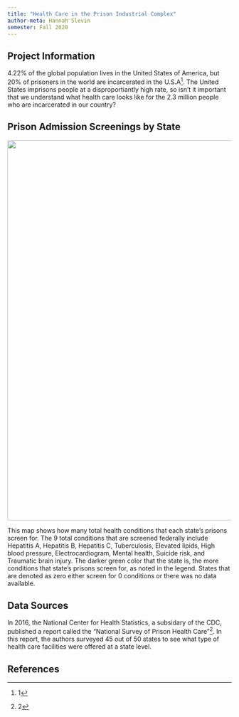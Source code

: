 ```yaml
---
title: "Health Care in the Prison Industrial Complex"
author-meta: Hannah Slevin
semester: Fall 2020
---
```


## Project Information
4.22% of the global population lives in the United States of America, but 20% of prisoners in the world are incarcerated in the U.S.A^[1].  The United States imprisons people at a disproportiantly high rate, so isn't it important that we understand what health care looks like for the 2.3 million people who are incarcerated in our country?  

## Prison Admission Screenings by State
![](https://drdavis.space/teaching/ds/sdd/media/2020/11/total_screenings.png){width=1115 height=855}

This map shows how many total health conditions that each state's prisons screen for.  The 9 total conditions that are screened federally include Hepatitis A, Hepatitis B, Hepatitis C, Tuberculosis, Elevated lipids, High blood pressure, Electrocardiogram, Mental health, Suicide risk, and Traumatic brain injury.  The darker green color that the state is, the more conditions that state's prisons screen for, as noted in the legend.  States that are denoted as zero either screen for 0 conditions or there was no data available.  


## Data Sources
In 2016, the National Center for Health Statistics, a subsidary of the CDC, published a report called the "National Survey of Prison Health Care"^[2].  In this report, the authors surveyed 45 out of 50 states to see what type of health care facilities were offered at a state level.  



## References
[^1]: Peter Wagner and Wanda Bertram, "What percent of the U.S. is incarcerated? (And other ways to measure mass incarceration)", Prison Policy Initative, Accessed 2020-11-22, Online: https://www.prisonpolicy.org/blog/2020/01/16/percent-incarcerated/
[^2]: Karishma A. Chari, M.P.H., Alan E. Simon, M.D., Carol J. DeFrances, Ph.D., "National Survey of Prison Health Care: Selected Findings", National center for Health Statistics, Accessed 2020-11-23, Online: https://www.cdc.gov/nchs/data/nhsr/nhsr096.pdf
